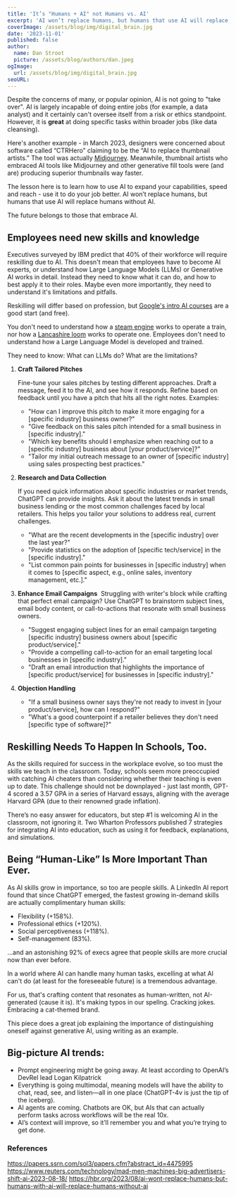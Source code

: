 ```yaml
---
title: 'It’s "Humans + AI" not Humans vs. AI'
excerpt: 'AI won’t replace humans, but humans that use AI will replace humans without AI. AI is largely incapable of doing entire jobs. However, it is great at doing specific tasks within broader roles. People who are embracing AI as part of their workflow are creating higher quality work faster than ever.'
coverImage: /assets/blog/img/digital_brain.jpg
date: '2023-11-01'
published: false
author:
  name: Dan Stroot
  picture: /assets/blog/authors/dan.jpeg
ogImage:
  url: /assets/blog/img/digital_brain.jpg
seoURL:
---
```


Despite the concerns of many, or popular opinion, AI is not going to "take over". AI is largely incapable of doing entire jobs (for example, a data analyst) and it certainly can't oversee itself from a risk or ethics standpoint. However, it is **great** at doing specific tasks within broader jobs (like data cleansing).

Here's another example - in March 2023, designers were concerned about software called “CTRHero” claiming to be the “AI to replace thumbnail artists.” The tool was actually [Midjourney](https://www.midjourney.com/home?callbackUrl=%2Fexplore). Meanwhile, thumbnail artists who embraced AI tools like Midjourney and other generative fill tools were (and are) producing superior thumbnails way faster.

The lesson here is to learn how to use AI to expand your capabilities, speed and reach - use it to do your job better. AI won’t replace humans, but humans that use AI will replace humans without AI.

The future belongs to those that embrace AI.

## Employees need new skills and knowledge

Executives surveyed by IBM predict that 40% of their workforce will require reskilling due to AI. This doesn't mean that employees have to become AI experts, or understand how Large Language Models (LLMs) or Generative AI works in detail. Instead they need to know what it can do, and how to best apply it to their roles. Maybe even more importantly, they need to understand it's limitations and pitfalls.

Reskilling will differ based on profession, but [Google's intro AI courses](https://cloud.google.com/blog/topics/training-certifications/new-google-cloud-generative-ai-training-resources) are a good start (and free).

You don't need to understand how a [steam engine](https://en.wikipedia.org/wiki/Steam_engine) works to operate a train, nor how a [Lancashire loom](https://en.wikipedia.org/wiki/Lancashire_Loom) works to operate one. Employees don't need to understand how a Large Language Model is developed and trained.

They need to know:
What can LLMs do?
What are the limitations?

1. **Craft Tailored Pitches**

   Fine-tune your sales pitches by testing different approaches. Draft a message, feed it to the AI, and see how it responds. Refine based on feedback until you have a pitch that hits all the right notes. Examples:

   - "How can I improve this pitch to make it more engaging for a [specific industry] business owner?"
   - "Give feedback on this sales pitch intended for a small business in [specific industry]."
   - "Which key benefits should I emphasize when reaching out to a [specific industry] business about [your product/service]?"
   - "Tailor my initial outreach message to an owner of [specific industry] using sales prospecting best practices."

2. **Research and Data Collection**

   ‍If you need quick information about specific industries or market trends, ChatGPT can provide insights. Ask it about the latest trends in small business lending or the most common challenges faced by local retailers. This helps you tailor your solutions to address real, current challenges.

   - "What are the recent developments in the [specific industry] over the last year?"
   - "Provide statistics on the adoption of [specific tech/service] in the [specific industry]."
   - "List common pain points for businesses in [specific industry] when it comes to [specific aspect, e.g., online sales, inventory management, etc.]."

3. **Enhance Email Campaigns**
   ‍
   Struggling with writer's block while crafting that perfect email campaign? Use ChatGPT to brainstorm subject lines, email body content, or call-to-actions that resonate with small business owners.

   - "Suggest engaging subject lines for an email campaign targeting [specific industry] business owners about [specific product/service]."
   - "Provide a compelling call-to-action for an email targeting local businesses in [specific industry]."
   - "Draft an email introduction that highlights the importance of [specific product/service] for businesses in [specific industry]."

4. **Objection Handling**

   - "If a small business owner says they're not ready to invest in [your product/service], how can I respond?"
   - "What's a good counterpoint if a retailer believes they don't need [specific type of software]?"
     ‍

## Reskilling Needs To Happen In Schools, Too.

As the skills required for success in the workplace evolve, so too must the skills we teach in the classroom. Today, schools seem more preoccupied with catching AI cheaters than considering whether their teaching is even up to date. This challenge should not be downplayed - just last month, GPT-4 scored a 3.57 GPA in a series of Harvard essays, aligning with the average Harvard GPA (due to their renowned grade inflation).

There’s no easy answer for educators, but step #1 is welcoming AI in the classroom, not ignoring it. Two Wharton Professors published 7 strategies for integrating AI into education, such as using it for feedback, explanations, and simulations.

## Being “Human-Like” Is More Important Than Ever.

As AI skills grow in importance, so too are people skills. A LinkedIn AI report found that since ChatGPT emerged, the fastest growing in-demand skills are actually complimentary human skills:

- Flexibility (+158%).
- Professional ethics (+120%).
- Social perceptiveness (+118%).
- Self-management (83%).

…and an astonishing 92% of execs agree that people skills are more crucial now than ever before.

In a world where AI can handle many human tasks, excelling at what AI can't do (at least for the foreseeable future) is a tremendous advantage.

For us, that's crafting content that resonates as human-written, not AI-generated (cause it is). It's making typos in our spellng. Cracking jokes. Embracing a cat-themed brand.

This piece does a great job explaining the importance of distinguishing oneself against generative AI, using writing as an example.

## Big-picture AI trends:

- Prompt engineering might be going away. At least according to OpenAI’s DevRel lead Logan Kilpatrick
- Everything is going multimodal, meaning models will have the ability to chat, read, see, and listen—all in one place (ChatGPT-4v is just the tip of the iceberg).
- AI agents are coming. Chatbots are OK, but AIs that can actually perform tasks across workflows will be the real 10x.
- AI’s context will improve, so it’ll remember you and what you’re trying to get done.

### References

https://papers.ssrn.com/sol3/papers.cfm?abstract_id=4475995
https://www.reuters.com/technology/mad-men-machines-big-advertisers-shift-ai-2023-08-18/
https://hbr.org/2023/08/ai-wont-replace-humans-but-humans-with-ai-will-replace-humans-without-ai

